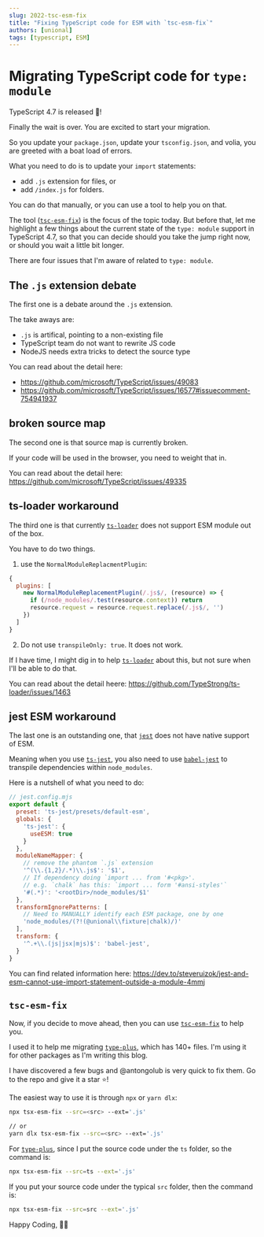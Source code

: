 ```yaml
---
slug: 2022-tsc-esm-fix
title: "Fixing TypeScript code for ESM with `tsc-esm-fix`"
authors: [unional]
tags: [typescript, ESM]
---
```


# Migrating TypeScript code for `type: module`

TypeScript 4.7 is released 🎉!

Finally the wait is over.
You are excited to start your migration.

So you update your `package.json`,
update your `tsconfig.json`,
and volia, you are greeted with a boat load of errors.

What you need to do is to update your `import` statements:

- add `.js` extension for files, or
- add `/index.js` for folders.

You can do that manually,
or you can use a tool to help you on that.

The tool ([`tsc-esm-fix`]) is the focus of the topic today.
But before that,
let me highlight a few things about the current state of the `type: module` support in TypeScript 4.7,
so that you can decide should you take the jump right now,
or should you wait a little bit longer.

There are four issues that I'm aware of related to `type: module`.

## The `.js` extension debate

The first one is a debate around the `.js` extension.

The take aways are:

- `.js` is artifical, pointing to a non-existing file
- TypeScript team do not want to rewrite JS code
- NodeJS needs extra tricks to detect the source type

You can read about the detail here:

- <https://github.com/microsoft/TypeScript/issues/49083>
- <https://github.com/microsoft/TypeScript/issues/16577#issuecomment-754941937>

## broken source map

The second one is that source map is currently broken.

If your code will be used in the browser,
you need to weight that in.

You can read about the detail here: <https://github.com/microsoft/TypeScript/issues/49335>

## ts-loader workaround

The third one is that currently [`ts-loader`] does not support ESM module out of the box.

You have to do two things.

1. use the `NormalModuleReplacmentPlugin`:

```js
{
  plugins: [
    new NormalModuleReplacementPlugin(/.js$/, (resource) => {
      if (/node_modules/.test(resource.context)) return
      resource.request = resource.request.replace(/.js$/, '')
    })
  ]
}
```

2. Do not use `transpileOnly: true`. It does not work.

If I have time, I might dig in to help [`ts-loader`] about this,
but not sure when I'll be able to do that.

You can read about the detail heere: <https://github.com/TypeStrong/ts-loader/issues/1463>

## jest ESM workaround

The last one is an outstanding one,
that [`jest`] does not have native support of ESM.

Meaning when you use [`ts-jest`], you also need to use [`babel-jest`] to transpile dependencies within `node_modules`.

Here is a nutshell of what you need to do:

```js
// jest.config.mjs
export default {
  preset: 'ts-jest/presets/default-esm',
  globals: {
    'ts-jest': {
      useESM: true
    }
  },
  moduleNameMapper: {
    // remove the phantom `.js` extension
    '^(\\.{1,2}/.*)\\.js$': '$1',
    // If dependency doing `import ... from '#<pkg>'.
    // e.g. `chalk` has this: `import ... form '#ansi-styles'`
    '#(.*)': '<rootDir>/node_modules/$1'
  },
  transformIgnorePatterns: [
    // Need to MANUALLY identify each ESM package, one by one
    'node_modules/(?!(@unional\\fixture|chalk)/)'
  ],
  transform: {
    '^.+\\.(js|jsx|mjs)$': 'babel-jest',
  }
}
```

You can find related information here: <https://dev.to/steveruizok/jest-and-esm-cannot-use-import-statement-outside-a-module-4mmj>

## `tsc-esm-fix`

Now, if you decide to move ahead,
then you can use [`tsc-esm-fix`] to help you.

I used it to help me migrating [`type-plus`], which has 140+ files.
I'm using it for other packages as I'm writing this blog.

I have discovered a few bugs and @antongolub is very quick to fix them.
Go to the repo and give it a star ⭐!

The easiest way to use it is through `npx` or `yarn dlx`:

```sh
npx tsx-esm-fix --src=<src> --ext='.js'

// or
yarn dlx tsx-esm-fix --src=<src> --ext='.js'
```

For [`type-plus`], since I put the source code under the `ts` folder,
so the command is:

```sh
npx tsx-esm-fix --src=ts --ext='.js'
```

If you put your source code under the typical `src` folder,
then the command is:

```sh
npx tsx-esm-fix --src=src --ext='.js'
```

Happy Coding, 🧑‍💻

[`babel-jest`]: https://github.com/facebook/jest#using-babel
[`jest`]: http://facebook.github.io/jest/
[`ts-jest`]: https://kulshekhar.github.io/ts-jest/
[`ts-loader`]: https://github.com/TypeStrong/ts-loader
[`tsc-esm-fix`]: https://github.com/antongolub/tsc-esm-fix
[`type-plus`]: https://github.com/unional/type-plus
